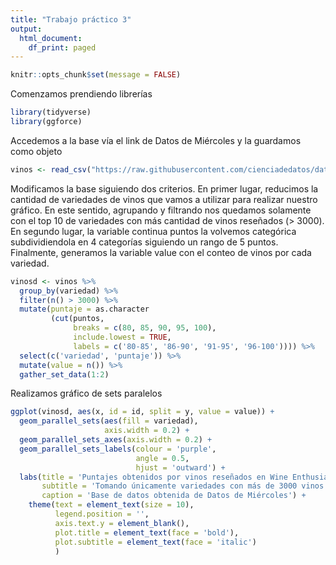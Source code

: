 ```yaml
---
title: "Trabajo práctico 3"
output:
  html_document:
    df_print: paged
---
```

```r
knitr::opts_chunk$set(message = FALSE)
```

Comenzamos prendiendo librerías 

```r
library(tidyverse)
library(ggforce)
```

Accedemos a la base vía el link de Datos de Miércoles y la guardamos como objeto

```r
vinos <- read_csv("https://raw.githubusercontent.com/cienciadedatos/datos-de-miercoles/master/datos/2019/2019-06-12/vinos.csv")
```

Modificamos la base siguiendo dos criterios. En primer lugar, reducimos la cantidad de variedades de vinos que vamos a utilizar para realizar nuestro gráfico. En este sentido, agrupando y filtrando nos quedamos solamente con el top 10 de variedades con más cantidad de vinos reseñados (> 3000). En segundo lugar, la variable continua puntos la volvemos categórica subdividiendola en 4 categorías siguiendo un rango de 5 puntos. Finalmente, generamos la variable value con el conteo de vinos por cada variedad. 

```r
vinosd <- vinos %>% 
  group_by(variedad) %>% 
  filter(n() > 3000) %>% 
  mutate(puntaje = as.character
         (cut(puntos, 
              breaks = c(80, 85, 90, 95, 100), 
              include.lowest = TRUE, 
              labels = c('80-85', '86-90', '91-95', '96-100')))) %>% 
  select(c('variedad', 'puntaje')) %>% 
  mutate(value = n()) %>% 
  gather_set_data(1:2)
```

Realizamos gráfico de sets paralelos

```r
ggplot(vinosd, aes(x, id = id, split = y, value = value)) +
  geom_parallel_sets(aes(fill = variedad), 
                     axis.width = 0.2) +
  geom_parallel_sets_axes(axis.width = 0.2) +
  geom_parallel_sets_labels(colour = 'purple', 
                            angle = 0.5, 
                            hjust = 'outward') +
  labs(title = 'Puntajes obtenidos por vinos reseñados en Wine Enthusiast según variedad',
       subtitle = 'Tomando únicamente variedades con más de 3000 vinos reseñados',
       caption = 'Base de datos obtenida de Datos de Miércoles') +
    theme(text = element_text(size = 10), 
          legend.position = '', 
          axis.text.y = element_blank(),
          plot.title = element_text(face = 'bold'), 
          plot.subtitle = element_text(face = 'italic')
          ) 
  


```


